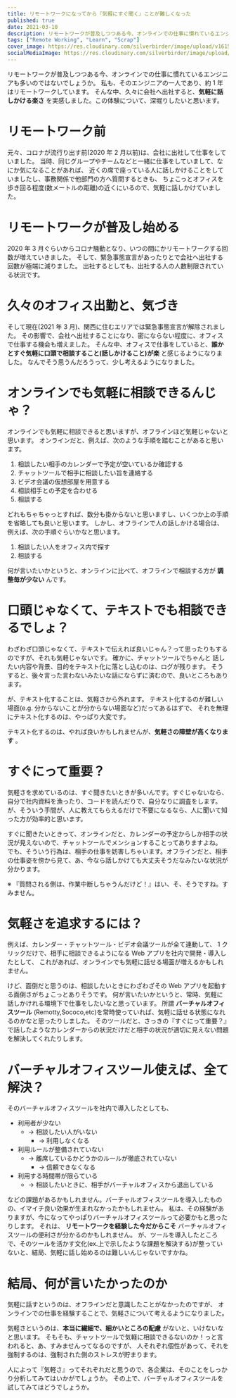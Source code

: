 ```yaml
---
title: リモートワークになってから『気軽にすぐ聞く』ことが難しくなった
published: true
date: 2021-03-10
description: リモートワークが普及しつつある今、オンラインでの仕事に慣れているエンジニアも多いのではないでしょうか。私も、そのエンジニアの一人であり、約1年はリモートワークしています。そんな中、久々に会社へ出社すると、気軽に話しかける楽さ を実感しました。この体験について、深堀りしたいと思います。
tags: ["Remote Working", "Learn", "Scrap"]
cover_image: https://res.cloudinary.com/silverbirder/image/upload/v1615385315/silver-birder.github.io/blog/amy-hirschi-JaoVGh5aJ3E-unsplash.jpg
socialMediaImage: https://res.cloudinary.com/silverbirder/image/upload/v1615385315/silver-birder.github.io/blog/amy-hirschi-JaoVGh5aJ3E-unsplash.jpg
---
```


リモートワークが普及しつつある今、オンラインでの仕事に慣れているエンジニアも多いのではないでしょうか。
私も、そのエンジニアの一人であり、約 1 年はリモートワークしています。
そんな中、久々に会社へ出社すると、**気軽に話しかける楽さ** を実感しました。この体験について、深堀りしたいと思います。

# リモートワーク前

元々、コロナが流行り出す前(2020 年 2 月以前)は、会社に出社して仕事をしていました。
当時、同じグループやチームなどと一緒に仕事をしていまして、なにか気になることがあれば、
近くの席で座っている人に話しかけることをしていましたし、事務関係で他部門の方へ質問するときも、
ちょこっとオフィスを歩き回る程度(数メートルの距離)の近くにいるので、気軽に話しかけていました。

# リモートワークが普及し始める

2020 年 3 月ぐらいからコロナ騒動となり、いつの間にかリモートワークする回数が増えていきました。
そして、緊急事態宣言があったりとで会社へ出社する回数が極端に減りました。
出社するとしても、出社する人の人数制限されている状況です。

# 久々のオフィス出勤と、気づき

そして現在(2021 年 3 月)、関西に住むエリアでは緊急事態宣言が解除されました。
その影響で、会社へ出社することになり、密にならない程度に、オフィスで仕事する機会も増えました。
そんな中、オフィスで仕事をしていると、**誰かとすぐ気軽に口頭で相談すること(話しかけること)が楽** と感じるようになりました。
なんでそう思うんだろうって、少し考えるようになりました。

# オンラインでも気軽に相談できるんじゃ？

オンラインでも気軽に相談できると思いますが、オフラインほど気軽じゃないと思います。
オンラインだと、例えば、次のような手順を踏むことがあると思います。

1. 相談したい相手のカレンダーで予定が空いているか確認する
2. チャットツールで相手に相談したい旨を連絡する
3. ビデオ会議の仮想部屋を用意する
4. 相談相手との予定を合わせる
5. 相談する

どれもちゃちゃっとすれば、数分も掛からないと思いますし、いくつか上の手順を省略しても良いと思います。
しかし、オフラインで人の話しかける場合は、例えば、次の手順ぐらいかなと思います。

1. 相談したい人をオフィス内で探す
2. 相談する

何が言いたいかというと、オンラインに比べて、オフラインで相談する方が **調整毎が少ない** んです。

# 口頭じゃなくて、テキストでも相談できるでしょ？

わざわざ口頭じゃなくて、テキストで伝えれば良いじゃん？って思ったりもするのですが、それも気軽じゃないです。
確かに、チャットツールでちゃんと 話したい内容や背景、目的をテキスト化に落とし込むのは、ログが残ります。
そうすると、後々言った言わないみたいな話にならずに済むので、良いところもあります。

が、テキスト化することは、気軽さから外れます。
テキスト化するのが難しい場面(e.g. 分からないことが分からない場面など)だってあるはずで、
それを無理にテキスト化するのは、やっぱり大変です。

テキスト化するのは、やれば良いかもしれませんが、**気軽さの障壁が高くなります** 。

# すぐにって重要？

気軽さを求めているのは、すぐ聞きたいときが多いんです。すぐじゃないなら、
自分で社内資料を漁ったり、コードを読んだりで、自分なりに調査をします。
が、そういう手間が、人に教えてもらえるだけで不要になるなら、人に聞いて知った方が効率的と思います。

すぐに聞きたいときって、オンラインだと、カレンダーの予定からしか相手の状況が見えないので、チャットツールでメンションすることってありますよね。
でも、そういう行為は、相手の仕事を妨害しちゃいます。オフラインだと、相手の仕事姿を傍から見て、あ、今なら話しかけても大丈夫そうだなみたいな状況が分かります。

※ 『質問される側は、作業中断しちゃうんだけど！』はい、そ、そうですね。すみません。

# 気軽さを追求するには？

例えば、カレンダー・チャットツール・ビデオ会議ツールが全て連動して、
1 クリックだけで、相手に相談できるようになる Web アプリを社内で開発・導入したとして、
これがあれば、オンラインでも気軽に話せる場面が増えるかもしれません。

けど、面倒だと思うのは、相談したいときにわざわざその Web アプリを起動する面倒さがちょこっとありそうです。
何が言いたいかというと、常時、気軽に話しかけれる環境下で仕事をしたいなと思っています。
所謂 **バーチャルオフィスツール** (Remotty,Sococo,etc)を常時使っていれば、気軽に話せる状態になれるのかなと思ったりしました。
そのツールだと、さっきの『すぐにって重要？』で話したようなカレンダーからの状況だけだと相手の状況が適切に見えない問題を解決してくれたりします。

# バーチャルオフィスツール使えば、全て解決？

そのバーチャルオフィスツールを社内で導入したとしても、

- 利用者が少ない
  - → 相談したい人がいない
    - → 利用しなくなる
- 利用ルールが整備されていない
  - → 離席しているかどうかのルールが徹底されていない
    - → 信頼できなくなる
- 利用する時間帯が限らている
  - → 相談したいときに、相手がバーチャルオフィスから退出している

などの課題があるかもしれません。バーチャルオフィスツールを導入したものの、イマイチ良い効果が生まれなかったかもしれません。
私は、その経験がありますが、今になってやっぱりバーチャルオフィスツールって必要かもと思ったりします。
それは、 **リモートワークを経験した今だからこそ** バーチャルオフィスツールの便利さが分かるのかもしれません。
が、ツールを導入したところで、そのツールを活かす文化(ex.上で示したような課題を解決する)が整っていないと、結局、気軽に話し始めるのは難しいんじゃないですかね。

# 結局、何が言いたかったのか

気軽に話すというのは、オフラインだと意識したことがなかったのですが、
オンラインでの仕事を経験することで、気軽さについて考えるようになりました。

気軽さというのは、**本当に繊細で、細かいところの配慮** がないと、いけないなと思います。
そもそも、チャットツールで気軽に相談できるないのか！っと言われると、あ、すみませんってなるのですが、
人それぞれ個性があって、それを強制するのは、強制された側のストレスが貯まります。

人によって『気軽さ』ってそれぞれだと思うので、各企業は、そのことをしっかり分析してみてはいかがでしょうか。
その上で、バーチャルオフィスツールを試してみてはどうでしょうか。
